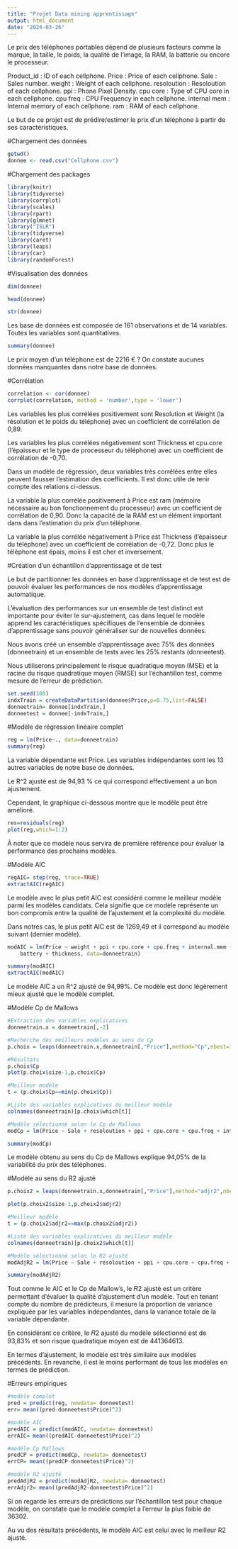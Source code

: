 ---
title: "Projet Data mining apprentissage"
output: html_document
date: "2024-03-26"
---

Le prix des téléphones portables dépend de plusieurs facteurs comme la marque, la taille, le poids, la qualité de l'image, la RAM, la batterie ou encore le processeur.

Product_id : ID of each cellphone.
Price : Price of each cellphone.
Sale : Sales number.
weight : Weight of each cellphone.
resoloution :  Resoloution of each cellphone.
ppi : Phone Pixel Density.
cpu core : Type of CPU core in each cellphone.
cpu freq : CPU Frequency in each cellphone.
internal mem : Internal memory of each cellphone.
ram : RAM of each cellphone.

Le but de ce projet est de prédire/estimer le prix d'un téléphone à partir de ses caractéristiques.


#Chargement des données
```{r setup, include=FALSE}
getwd()
donnee <- read.csv("Cellphone.csv")
```

#Chargement des packages
```{r}
library(knitr) 
library(tidyverse)
library(corrplot) 
library(scales) 
library(rpart) 
library(glmnet) 
library("ISLR") 
library(tidyverse) 
library(caret)
library(leaps) 
library(car) 
library(randomForest)
```

#Visualisation des données
```{r}
dim(donnee)

head(donnee)

str(donnee)

```
Les base de données est composée de 161 observations et de 14 variables.
Toutes les variables sont quantitatives.


```{r}
summary(donnee)
```
Le prix moyen d'un téléphone est de 2216 € ?
On constate aucunes données manquantes dans notre base de données.

#Corrélation
```{r}
correlation <- cor(donnee)
corrplot(correlation, method = 'number',type = 'lower')
```
Les variables les plus corrélées positivement sont Resolution et Weight (la résolution et le poids du téléphone) avec un coefficient de corrélation de 0,89.

Les variables les plus corrélées négativement sont Thickness et cpu.core (l'épaisseur et le type de processeur du téléphone) avec un coefficient de corrélation de -0,70.

Dans un modèle de régression, deux variables très corrélées entre elles peuvent fausser l’estimation des coefficients. Il est donc utile de tenir compte des relations ci-dessus.

La variable la plus corrélée positivement à Price est ram (mémoire nécessaire au bon fonctionnement du processeur) avec un coefficient de corrélation de 0,90. Donc la capacité de la RAM est un élément important dans dans l'estimation du prix d'un téléphone.

La variable la plus corrélée négativement à Price est Thickness (l'épaisseur du téléphone) avec un coefficient de corrélation de -0,72.
Donc plus le téléphone est épais, moins il est cher et inversement.


#Création d'un échantillon d'apprentissage et de test

Le but de partitionner les données en base d'apprentissage et de test est de pouvoir évaluer les performances de nos modèles d'apprentissage automatique.

L'évaluation des performances sur un ensemble de test distinct est importante pour éviter le sur-ajustement, cas dans lequel le modèle apprend les caractéristiques spécifiques de l'ensemble de données d'apprentissage sans pouvoir généraliser sur de nouvelles données.

Nous avons créé un ensemble d'apprentissage avec 75% des données (donneetrain) et un ensemble de tests avec les 25% restants (donneetest).

Nous utiliserons principalement le risque quadratique moyen (MSE) et la racine du risque quadratique moyen (RMSE) sur l’échantillon test, comme mesure de l’erreur de prédiction.

```{r}
set.seed(100)
indxTrain = createDataPartition(donnee$Price,p=0.75,list=FALSE)
donneetrain= donnee[indxTrain,]
donneetest = donnee[-indxTrain,]
```


#Modèle de régression linéaire complet
```{r}
reg = lm(Price~., data=donneetrain)
summary(reg)
```
La variable dépendante est Price.
Les variables indépendantes sont les 13 autres variables de notre base de données.

Le R^2 ajusté est de 94,93 % ce qui correspond effectivement a un bon ajustement.

Cependant, le graphique ci-dessous montre que le modèle peut être amélioré.
```{r}
res=residuals(reg)
plot(reg,which=1:2)
```
À noter que ce modèle nous servira de première référence pour évaluer la performance des prochains modèles.

#Modèle AIC
```{r}
regAIC= step(reg, trace=TRUE)
extractAIC(regAIC)
```

Le modèle avec le plus petit AIC est considéré comme le meilleur modèle parmi les modèles candidats. Cela signifie que ce modèle représente un bon compromis entre la qualité de l'ajustement et la complexité du modèle.

Dans notres cas, le plus petit AIC est de 1269,49 et il correspond au modèle suivant (dernier modèle).


```{r}
modAIC = lm(Price ~ weight + ppi + cpu.core + cpu.freq + internal.mem + ram + 
    battery + thickness, data=donneetrain)

summary(modAIC)
extractAIC(modAIC)

```

Le modèle AIC a un R^2 ajusté de 94,99%. Ce modèle est donc légèrement mieux ajusté que le modèle complet.


#Modèle Cp de Mallows
```{r}
#Extraction des variables explicatives
donneetrain.x = donneetrain[,-2]

#Recherche des meilleurs modèles au sens du Cp
p.choix = leaps(donneetrain.x,donneetrain[,"Price"],method="Cp",nbest=1)

#Résultats
p.choix$Cp
plot(p.choix$size-1,p.choix$Cp)

#Meilleur modèle
t = (p.choix$Cp==min(p.choix$Cp))

#Liste des variables explicatives du meilleur modèle
colnames(donneetrain)[p.choix$which[t]]
```

```{r}
#Modèle sélectionné selon le Cp de Mallows
modCp = lm(Price ~ Sale + resoloution + ppi + cpu.core + cpu.freq + internal.mem + Front_Cam + battery, data=donneetrain)

summary(modCp)
```
Le modèle obtenu au sens du Cp de Mallows explique 94,05% de la variabilité du prix des téléphones.



#Modèle au sens du R2 ajusté
```{r}
p.choix2 = leaps(donneetrain.x,donneetrain[,"Price"],method="adjr2",nbest=1)

plot(p.choix2$size-1,p.choix2$adjr2)

#Meilleur modèle
t = (p.choix2$adjr2==max(p.choix2$adjr2))

#Liste des variables explicatives du meilleur modèle
colnames(donneetrain)[p.choix2$which[t]]

```

```{r}
#Modèle sélectionné selon le R2 ajusté
modAdjR2 = lm(Price ~ Sale + resoloution + ppi + cpu.core + cpu.freq + internal.mem + RearCam + Front_Cam + battery, data=donneetrain)

summary(modAdjR2)
```
Tout comme le AIC et le Cp de Mallow’s, le 𝑅2 ajusté est un critère permettant d’évaluer la qualité d’ajustement d’un modèle. Tout en tenant compte du nombre de prédicteurs, il mesure la proportion de variance expliquée par les variables indépendantes, dans la variance totale de la variable dépendante.

En considérant ce critère, le 𝑅2 ajusté du modèle sélectionné est de 93,83% et son risque quadratique moyen est de 441364613.

En termes d’ajustement, le modèle est très similaire aux modèles précédents. En revanche, il est le moins performant de tous les modèles en termes de prédiction.

#Erreurs empiriques
```{r}
#modèle complet
pred = predict(reg, newdata= donneetest) 
err= mean((pred-donneetest$Price)^2)

#modèle AIC
predAIC = predict(modAIC, newdata= donneetest) 
errAIC= mean((predAIC-donneetest$Price)^2)

#modèle Cp Mallows
predCP = predict(modCp, newdata= donneetest) 
errCP= mean((predCP-donneetest$Price)^2)

#modèle R2 ajusté
predAdjR2 = predict(modAdjR2, newdata= donneetest) 
errAdjr2= mean((predAdjR2-donneetest$Price)^2)
```

Si on regarde les erreurs de prédictions sur l'échantillon test pour chaque modèle, on constate que le modèle complet a l'erreur la plus faible de 36302.

Au vu des résultats précédents, le modèle AIC est celui avec le meilleur R2 ajusté.